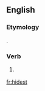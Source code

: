 ==English==

===Etymology===
{{suffix|hide|est|lang=en}}.

===Verb===
{{head|en}}

# {{context|archaic|lang=en}} {{en-archaic second-person singular of|hide|lang=en}}

[[fr:hidest]]